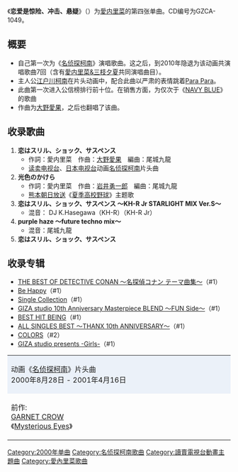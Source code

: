 {{unreferenced|time=2011-10-02T14:53:00+00:00}} 
{{Infobox Single 
| Name           = 恋爱是惊险、冲击、悬疑<br/>{{lang|ja|恋はスリル、ショック、サスペンス}}
| Artist         = [[愛内里菜|愛内里菜]]  
| Album          = [[Be_Happy|Be Happy]]
| A-side         = 
| B-side         = 光色のかけら
| Released       = 2000年10月25日 
| Format         = 
| Recorded       = 
| Genre          = [[J-POP|J-POP]]（[[动画歌曲|动画歌曲]]）
| Length         = 
| Label          = [[GIZA_studio|GIZA studio]] 
| Writer         = 愛内里菜（作詞）<br />[[大野愛果|大野愛果]]（作曲）
| Producer       = 愛内里菜
| Certification  = * Gold（[[日本唱片协会|日本唱片协会]]）
| Chart position = *周间最高位5位（[[Oricon公信榜|Oricon]]） 
| Last single    = [[Ohh!_Paradise_Taste!!|Ohh! Paradise Taste!!]] <br /> （2000年） 
| This single    = '''恋爱是惊险、冲击、悬疑''' <br /> （2000年）  
| Next single    = [[FAITH|FAITH]]<br />（2001年） 
| Misc           = 
}}
《'''恋爱是惊险、冲击、悬疑'''》（{{lang-ja|恋はスリル、ショック、サスペンス}}）为[[愛内里菜|愛内里菜]]的第四张单曲。CD编号为GZCA-1049。

== 概要 ==
*自己第一次为《[[名侦探柯南_(动画)|名侦探柯南]]》演唱歌曲。这之后，到2010年隐退为该动画共演唱歌曲7回（含有[[愛内里菜&三枝夕夏|愛内里菜&三枝夕夏]]共同演唱曲目）。
*主人公[[工藤新一|江户川柯南]]在片头动画中，配合此曲以严肃的表情跳着[[Para_Para|Para Para]]。
*此曲第一次进入公信榜排行前十位。在销售方面，为仅次于《[[NAVY_BLUE|NAVY BLUE]]》的歌曲
*作曲为[[大野愛果|大野愛果]]，之后也翻唱了该曲。

== 收录歌曲 ==
#'''恋はスリル、ショック、サスペンス'''
#*作詞：愛内里菜　作曲：[[大野愛果|大野愛果]]　編曲：尾城九龍
#*[[读卖电视台|读卖电视台]]、[[日本电视台|日本电视台]]动画[[名侦探柯南_(动画)|名侦探柯南]]片头曲
#'''光色のかけら'''
#*作詞：愛内里菜　作曲：[[岩井勇一郎|岩井勇一郎]]　編曲：尾城九龍
#*[[熊本朝日放送|熊本朝日放送]]《[[全国高等学校野球选手权大会|夏季高校野球]]》主题歌
#'''恋はスリル、ショック、サスペンス 〜KH-R Jr STARLIGHT MIX Ver.S〜'''
#*混音： DJ K.Hasegawa（KH-R）（KH-R Jr）
#'''purple haze 〜future techno mix〜'''
#*混音：尾城九龍
#'''恋はスリル、ショック、サスペンス <Instrumental>'''

== 收录专辑 ==
*[[THE_BEST_OF_DETECTIVE_CONAN_〜名探偵コナン_テーマ曲集〜|THE BEST OF DETECTIVE CONAN 〜名探偵コナン テーマ曲集〜]]（#1）
*[[Be_Happy|Be Happy]]（#1）
*[[Single_Collection|Single Collection]]（#1）
*[[GIZA_studio_10th_Anniversary_Masterpiece_BLEND_〜FUN_Side〜|GIZA studio 10th Anniversary Masterpiece BLEND 〜FUN Side〜]]（#1）
*[[BEST_HIT_BEING|BEST HIT BEING]]（#1）
*[[ALL_SINGLES_BEST_〜THANX_10th_ANNIVERSARY〜|ALL SINGLES BEST 〜THANX 10th ANNIVERSARY〜]]（#1）
*[[COLORS|COLORS]]（#2）
*[[GIZA_studio_presents_-Girls-|GIZA studio presents -Girls-]]（#1）

{| border="2" cellspacing="0" style="margin-left: auto; margin-right: auto;"
|- style="text-align: center;"
|colspan="3" style="background-color: #EBF1F9;"|动画《[[名侦探柯南_(动画)|名侦探柯南]]》片头曲<br />2000年8月28日 - 2001年4月16日
|- style="text-align: center; font-size: smaller;"
| style="width: 30%;"|前作:<br />[[GARNET_CROW|GARNET CROW]]<br />《[[Mysterious_Eyes|Mysterious Eyes]]》
| style="width: 40%;"|[[愛内里菜|愛内里菜]]<br />《'''恋爱是惊险、冲击、悬疑'''》
| style="width: 30%;"|次作:<br />[[松桥未树|松桥未树]]<br />《[[destiny_(松桥未树单曲)|destiny]]》
|}

{{愛內里菜}}
{{名侦探柯南}}
{{DEFAULTSORT:Koi wa Suriru, Shokku, Sasupensu}}
[[Category:2000年单曲|Category:2000年单曲]]
[[Category:名侦探柯南歌曲|Category:名侦探柯南歌曲]]
[[Category:讀賣電視台動畫主題曲|Category:讀賣電視台動畫主題曲]]
[[Category:愛內里菜歌曲|Category:愛內里菜歌曲]]
